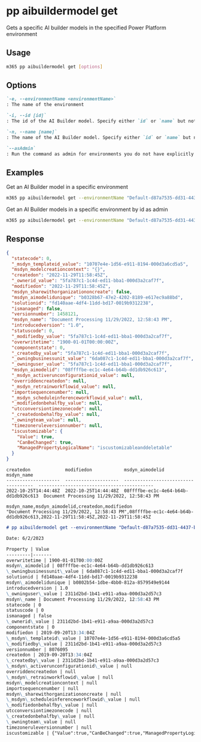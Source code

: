 
# pp aibuildermodel get

Gets a specific AI builder models in the specified Power Platform environment

## Usage

```sh
m365 pp aibuildermodel get [options]
```

## Options

```md definition-list
`-e, --environmentName <environmentName>`
: The name of the environment

`-i, --id [id]`
: The id of the AI Builder model. Specify either `id` or `name` but not both

`-n, --name [name]`
: The name of the AI Builder model. Specify either `id` or `name` but not both

`--asAdmin`
: Run the command as admin for environments you do not have explicitly assigned permissions to
```

<Global />

## Examples

Get an AI Builder model in a specific environment

```sh
m365 pp aibuildermodel get --environmentName "Default-d87a7535-dd31-4437-bfe1-95340acd55c5" --name "Document Processing 11/29/2022, 12:58:43 PM"
```

Get an AI Builder models in a specific environment by id as admin

```sh
m365 pp aibuildermodel get --environmentName "Default-d87a7535-dd31-4437-bfe1-95340acd55c5" --id "08ffffbe-ec1c-4e64-b64b-dd1db926c613" --asAdmin
```

## Response

<Tabs>
  <TabItem value="JSON">

  ```json
  {
    "statecode": 0,
    "_msdyn_templateid_value": "10707e4e-1d56-e911-8194-000d3a6cd5a5",
    "msdyn_modelcreationcontext": "{}",
    "createdon": "2022-11-29T11:58:45Z",
    "_ownerid_value": "5fa787c1-1c4d-ed11-bba1-000d3a2caf7f",
    "modifiedon": "2022-11-29T11:58:45Z",
    "msdyn_sharewithorganizationoncreate": false,
    "msdyn_aimodelidunique": "b0328b67-47e2-4202-8189-e617ec9a88bd",
    "solutionid": "fd140aae-4df4-11dd-bd17-0019b9312238",
    "ismanaged": false,
    "versionnumber": 1458121,
    "msdyn_name": "Document Processing 11/29/2022, 12:58:43 PM",
    "introducedversion": "1.0",
    "statuscode": 0,
    "_modifiedby_value": "5fa787c1-1c4d-ed11-bba1-000d3a2caf7f",
    "overwritetime": "1900-01-01T00:00:00Z",
    "componentstate": 0,
    "_createdby_value": "5fa787c1-1c4d-ed11-bba1-000d3a2caf7f",
    "_owningbusinessunit_value": "6da087c1-1c4d-ed11-bba1-000d3a2caf7f",
    "_owninguser_value": "5fa787c1-1c4d-ed11-bba1-000d3a2caf7f",
    "msdyn_aimodelid": "08ffffbe-ec1c-4e64-b64b-dd1db926c613",
    "_msdyn_activerunconfigurationid_value": null,
    "overriddencreatedon": null,
    "_msdyn_retrainworkflowid_value": null,
    "importsequencenumber": null,
    "_msdyn_scheduleinferenceworkflowid_value": null,
    "_modifiedonbehalfby_value": null,
    "utcconversiontimezonecode": null,
    "_createdonbehalfby_value": null,
    "_owningteam_value": null,
    "timezoneruleversionnumber": null,
    "iscustomizable": {
      "Value": true,
      "CanBeChanged": true,
      "ManagedPropertyLogicalName": "iscustomizableanddeletable"
    }
  }
  ```

  </TabItem>
  <TabItem value="Text">

  ```text
  createdon             modifiedon            msdyn_aimodelid                       msdyn_name
  --------------------  --------------------  ------------------------------------  -------------------------------------------
  2022-10-25T14:44:48Z  2022-10-25T14:44:48Z  08ffffbe-ec1c-4e64-b64b-dd1db926c613  Document Processing 11/29/2022, 12:58:43 PM
  ```

  </TabItem>
  <TabItem value="CSV">

  ```csv
  msdyn_name,msdyn_aimodelid,createdon,modifiedon
  "Document Processing 11/29/2022, 12:58:43 PM",08ffffbe-ec1c-4e64-b64b-dd1db926c613,2022-11-29T11:58:45Z,2022-11-29T11:58:45Z
  ```

  </TabItem>
  <TabItem value="Markdown">

  ```md
  # pp aibuildermodel get --environmentName "Default-d87a7535-dd31-4437-bfe1-95340acd55c5" --id "08ffffbe-ec1c-4e64-b64b-dd1db926c613"

  Date: 6/2/2023

  Property | Value
  ---------|-------
  overwritetime | 1900-01-01T00:00:00Z
  msdyn\_aimodelid | 08ffffbe-ec1c-4e64-b64b-dd1db926c613
  \_owningbusinessunit\_value | 6da087c1-1c4d-ed11-bba1-000d3a2caf7f
  solutionid | fd140aae-4df4-11dd-bd17-0019b9312238
  msdyn\_aimodelidunique | b0802b54-1dbe-4bb0-812a-8579549e9144
  introducedversion | 1.0
  \_owninguser\_value | 2311d2bd-1b41-e911-a9aa-000d3a2d57c3
  msdyn\_name | Document Processing 11/29/2022, 12:58:43 PM
  statecode | 0
  statuscode | 0
  ismanaged | false
  \_ownerid\_value | 2311d2bd-1b41-e911-a9aa-000d3a2d57c3
  componentstate | 0
  modifiedon | 2019-09-20T13:34:04Z
  \_msdyn\_templateid\_value | 10707e4e-1d56-e911-8194-000d3a6cd5a5
  \_modifiedby\_value | 2311d2bd-1b41-e911-a9aa-000d3a2d57c3
  versionnumber | 8076095
  createdon | 2019-09-20T13:34:04Z
  \_createdby\_value | 2311d2bd-1b41-e911-a9aa-000d3a2d57c3
  \_msdyn\_activerunconfigurationid\_value | null
  overriddencreatedon | null
  \_msdyn\_retrainworkflowid\_value | null
  msdyn\_modelcreationcontext | null
  importsequencenumber | null
  msdyn\_sharewithorganizationoncreate | null
  \_msdyn\_scheduleinferenceworkflowid\_value | null
  \_modifiedonbehalfby\_value | null
  utcconversiontimezonecode | null
  \_createdonbehalfby\_value | null
  \_owningteam\_value | null
  timezoneruleversionnumber | null
  iscustomizable | {"Value":true,"CanBeChanged":true,"ManagedPropertyLogicalName":"iscustomizableanddeletable"}
  ```

  </TabItem>
</Tabs>

